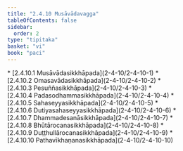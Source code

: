 ```yaml
---
title: "2.4.10 Musāvādavagga"
tableOfContents: false
sidebar:
  order: 2
type: "tipitaka"
basket: "vi"
book: "paci"
---
```



<DynamicBreadcrumb />



<TableOfContents book="paci" section="2.4.10">
* [2.4.10.1 Musāvādasikkhāpada](2-4-10/2-4-10-1)
* [2.4.10.2 Omasavādasikkhāpada](2-4-10/2-4-10-2)
* [2.4.10.3 Pesuññasikkhāpada](2-4-10/2-4-10-3)
* [2.4.10.4 Padasodhammasikkhāpada](2-4-10/2-4-10-4)
* [2.4.10.5 Sahaseyyasikkhāpada](2-4-10/2-4-10-5)
* [2.4.10.6 Dutiyasahaseyyasikkhāpada](2-4-10/2-4-10-6)
* [2.4.10.7 Dhammadesanāsikkhāpada](2-4-10/2-4-10-7)
* [2.4.10.8 Bhūtārocanasikkhāpada](2-4-10/2-4-10-8)
* [2.4.10.9 Duṭṭhullārocanasikkhāpada](2-4-10/2-4-10-9)
* [2.4.10.10 Pathavīkhaṇanasikkhāpada](2-4-10/2-4-10-10)
</TableOfContents>